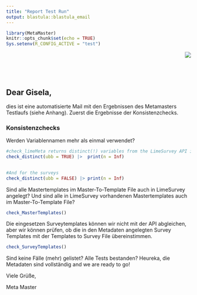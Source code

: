 ```yaml
---
title: "Report Test Run"
output: blastula::blastula_email 
---
```


```r
library(MetaMaster)
knitr::opts_chunk$set(echo = TRUE)
Sys.setenv(R_CONFIG_ACTIVE = "test")
```

<img src= "man/figures/logo_small.png" align="right">
<br>
<br>
<br>
<br>


## Dear Gisela,

dies ist eine automatisierte Mail mit den Ergebnissen des Metamasters Testlaufs (siehe Anhang). Zuerst die Ergebnisse der Konsistenzchecks.

### Konsistenzchecks

Werden Variablennamen mehr als einmal verwendet? 

```r
#check_limeMeta returns distinct(!) variables from the LimeSurvey API if they appear more than once
check_distinct(ubb = TRUE) |>  print(n = Inf)
  
```

```r
#And for the surveys
check_distinct(ubb = FALSE) |> print(n = Inf)
```

Sind alle Mastertemplates im Master-To-Template File auch in LimeSurvey angelegt? Und sind alle in LimeSurvey vorhandenen Mastertemplates auch im Master-To-Template File?


```r
check_MasterTemplates()
```

Die eingesetzen Surveytemplates können wir nicht mit der API abgleichen, aber wir können prüfen, ob die in den Metadaten angelegten Survey Templates mit der Templates to Survey File übereinstimmen. 


```r
check_SurveyTemplates()
```



Sind keine Fälle (mehr) gelistet? Alle Tests bestanden? Heureka, die Metadaten sind vollständig and we are ready to go!

Viele Grüße,

Meta Master


